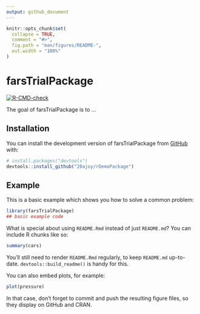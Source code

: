 ```yaml
---
output: github_document
---
```


<!-- README.md is generated from README.Rmd. Please edit that file -->

```r
knitr::opts_chunk$set(
  collapse = TRUE,
  comment = "#>",
  fig.path = "man/figures/README-",
  out.width = "100%"
)
```

# farsTrialPackage

<!-- badges: start -->
[![R-CMD-check](https://github.com/20ajoy/rDemoPackage/actions/workflows/R-CMD-check.yaml/badge.svg)](https://github.com/20ajoy/rDemoPackage/actions/workflows/R-CMD-check.yaml)
<!-- badges: end -->

The goal of farsTrialPackage is to ...

## Installation

You can install the development version of farsTrialPackage from [GitHub](https://github.com/) with:

``` r
# install.packages("devtools")
devtools::install_github("20ajoy/rDemoPackage")
```

## Example

This is a basic example which shows you how to solve a common problem:

```r
library(farsTrialPackage)
## basic example code
```

What is special about using `README.Rmd` instead of just `README.md`? You can include R chunks like so:

```r
summary(cars)
```

You'll still need to render `README.Rmd` regularly, to keep `README.md` up-to-date. `devtools::build_readme()` is handy for this.

You can also embed plots, for example:

```r
plot(pressure)
```

In that case, don't forget to commit and push the resulting figure files, so they display on GitHub and CRAN.
